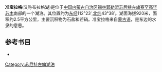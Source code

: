 '''准宝拉格'''(又称布拉格湖)是位于[[中国|中国]][[内蒙古自治区|内蒙古自治区]][[锡林郭勒盟|锡林郭勒盟]][[苏尼特左旗|苏尼特左旗]][[赛罕高毕苏木|赛罕高毕苏木]]南部的一个湖泊。其位置约为[[东经|东经]]112°23′,[[北纬|北纬]]43°38′。湖面海拔920米，面积约2.5平方公里，主要沉积物为石盐和芒硝。准宝拉格来自[[蒙古语|蒙古语]]，是东边的水泉的意思。
== 参考书目 ==
*{{cite book|author=牧寒 |title=《内蒙古湖泊》 |year=2003 |publisher=内蒙古人民出版社 |isbn=9787204039883  }}
{{内蒙古小作品}}

[[Category:苏尼特左旗湖泊|Category:苏尼特左旗湖泊]]
